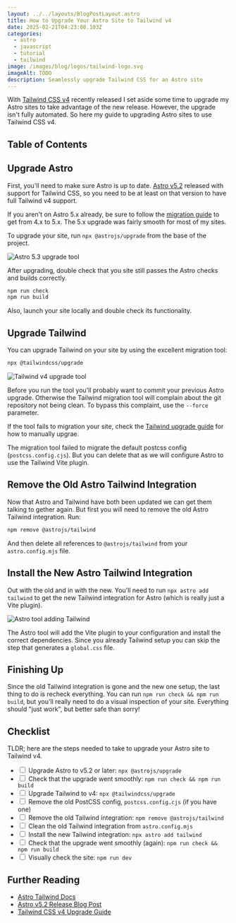 ```yaml
---
layout: ../../layouts/BlogPostLayout.astro
title: How to Upgrade Your Astro Site to Tailwind v4
date: 2025-02-21T04:23:08.103Z
categories:
  - astro
  - javascript
  - tutorial
  - tailwind
image: /images/blog/logos/tailwind-logo.svg
imageAlt: TODO
description: Seamlessly upgrade Tailwind CSS for an Astro site
---
```


With [Tailwind CSS v4](https://tailwindcss.com/blog/tailwindcss-v4) recently released
I set aside some time to upgrade my Astro sites to take advantage of the new release.
However, the upgrade isn't fully automated. So here my guide to upgrading Astro
sites to use Tailwind CSS v4.

<NewsletterForm />

## Table of Contents

## Upgrade Astro

First, you'll need to make sure Astro is up to date. [Astro v5.2](https://astro.build/blog/astro-520/#tailwind-4-support)
released with support for Tailwind CSS, so you need to be at least on that version
to have full Tailwind v4 support.

If you aren't on Astro 5.x already, be sure to follow the [migration guide](https://docs.astro.build/en/guides/upgrade-to/v5/)
to get from 4.x to 5.x. The 5.x upgrade was fairly smooth for most of my sites.

To upgrade your site, run `npx @astrojs/upgrade` from the base of the project.

![Astro 5.3 upgrade tool](/images/blog/astro/astro-upgrade-5-3.webp)

After upgrading, double check that you site still passes the Astro checks and builds correctly.

```bash
npm run check
npm run build
```

Also, launch your site locally and double check its functionality.

<Ad />

## Upgrade Tailwind

You can upgrade Tailwind on your site by using the excellent migration tool:

```bash
npx @tailwindcss/upgrade
```

![Tailwind v4 upgrade tool](/images/blog/astro/tailwind-upgrade.webp)

Before you run the tool you'll probably want to commit your previous Astro upgrade.
Otherwise the Tailwind migration tool will complain about the git repository not
being clean. To bypass this complaint, use the `--force` parameter.

If the tool fails to migration your site, check the [Tailwind upgrade guide](https://tailwindcss.com/docs/upgrade-guide)
for how to manually upgrae.

The migration tool failed to migrate the default postcss config (`postcss.config.cjs`).
But you can delete that as we will configure Astro to use the Tailwind Vite plugin.

<RandomSupport />

## Remove the Old Astro Tailwind Integration

Now that Astro and Tailwind have both been updated we can get them talking to gether again.
But first you will need to remove the old Astro Tailwind integration. Run:

```bash
npm remove @astrojs/tailwind
```

And then delete all references to `@astrojs/tailwind` from your `astro.config.mjs` file.

## Install the New Astro Tailwind Integration

Out with the old and in with the new. You'll need to run `npx astro add tailwind`
to get the new Tailwind integration for Astro (which is really just a Vite plugin).

![Astro tool adding Tailwind](/images/blog/astro/astro-add-tailwind.webp)

The Astro tool will add the Vite plugin to your configuration and install the correct
dependencies. Since you already Tailwind setup you can skip the step that generates
a `global.css` file.

<Ad />

## Finishing Up

Since the old Tailwind integration is gone and the new one setup, the last thing
to do is recheck everything. You can run `npm run check && npm run build`, but
you'll really need to do a visual inspection of your site. Everything should
"just work", but better safe than sorry!

## Checklist

TLDR; here are the steps needed to take to upgrade your Astro site to Tailwind v4.

- <input type="checkbox" /> Upgrade Astro to v5.2 or later: `npx @astrojs/upgrade`
- <input type="checkbox" /> Check that the upgrade went smoothly: `npm run check && npm run build`
- <input type="checkbox" /> Upgrade Tailwind to v4: `npx @tailwindcss/upgrade`
- <input type="checkbox" /> Remove the old PostCSS config, `postcss.config.cjs` (if you have one)
- <input type="checkbox" /> Remove the old Tailwind integration: `npm remove @astrojs/tailwind`
- <input type="checkbox" /> Clean the old Tailwind integration from `astro.config.mjs`
- <input type="checkbox" /> Install the new Tailwind integration: `npx astro add tailwind`
- <input type="checkbox" /> Check that the upgrade went smoothly (again): `npm run check && npm run build`
- <input type="checkbox" /> Visually check the site: `npm run dev`

## Further Reading

- [Astro Tailwind Docs](https://docs.astro.build/en/guides/styling/#tailwind)
- [Astro v5.2 Release Blog Post](https://astro.build/blog/astro-520/#tailwind-4-support)
- [Tailwind CSS v4 Upgrade Guide](https://tailwindcss.com/docs/upgrade-guide)
